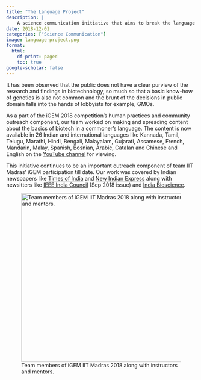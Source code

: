 ```yaml
---
title: "The Language Project"
description: |
    A science communication initiative that aims to break the language barriers in understanding the fundamentals of genetics and synthetic biology to guide decision making. 
date: 2018-12-01
categories: ["Science Communication"]
image: language-project.png
format:
  html:
    df-print: paged
    toc: true
google-scholar: false
---
```


It has been observed that the public does not have a clear purview of the research and findings in biotechnology, so much so that a basic know-how of genetics is also not common and the brunt of the decisions in public domain falls into the hands of lobbyists for example, GMOs.

As a part of the iGEM 2018 competition's human practices and community outreach component, our team worked on making and spreading content about the basics of biotech in a commoner's language. The content is now available in 26 Indian and international languages like Kannada, Tamil, Telugu, Marathi, Hindi, Bengali, Malayalam, Gujarati, Assamese, French, Mandarin, Malay, Spanish, Bosnian, Arabic, Catalan and Chinese and English on the [YouTube channel](http://bit.ly/lang_proj) for viewing.

This initiative continues to be an important outreach component of team IIT Madras' iGEM participation till date. Our work was covered by Indian newspapers like [Times of India](https://timesofindia.indiatimes.com/city/chennai/theyve-got-a-one-shot-solution-for-issues-know-what/articleshow/68204698.cms) and [New Indian Express](https://www.newindianexpress.com/cities/chennai/2019/apr/17/iit-m-students-will-help-you-learn-biology-in-33-languages-1965229.html) along with newsltters like [IEEE India Council](https://newsletter.ieeeindiacouncil.org/wp-content/uploads/sites/150/Jul-to-Sep-2018.pdf) (Sep 2018 issue) and [India Bioscience](https://indiabioscience.org/columns/indian-scenario/the-journey-of-the-language-project).

![Team members of iGEM IIT Madras 2018 along with instructors and mentors.](iGEM-IIT-Madras.jpeg){fig-align="left" width="448"}
